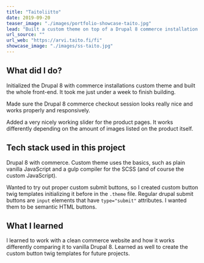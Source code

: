 ```yaml
---
title: "Taitoliitto"
date: 2019-09-20
teaser_image: "./images/portfolio-showcase-taito.jpg"
lead: "Built a custom theme on top of a Drupal 8 commerce installation. Styled the complete website and checkout parts."
url_source: ""
url_web: "https://arvi.taito.fi/fi"
showcase_image: "./images/ss-taito.jpg"
---
```

## What did I do?

Initialized the Drupal 8  with commerce installations custom theme and built the whole front-end. It took me just under a week to finish building.

Made sure the Drupal 8 commerce checkout session looks really nice and works properly and responsively.

Added a very nicely working slider for the product pages. It works differently depending on the amount of images listed on the product itself.

## Tech stack used in this project

Drupal 8 with commerce. Custom theme uses the basics, such as plain vanilla JavaScript and a gulp compiler for the SCSS (and of course the custom JavaScript).

Wanted to try out proper custom submit buttons, so I created custom button twig templates initializing it before in the `.theme` file. Regular drupal submit buttons are `input` elements that have `type="submit"` attributes. I wanted them to be semantic HTML buttons.

## What I learned

I learned to work with a clean commerce website and how it works differently comparing it to vanilla Drupal 8. Learned as well to create the custom button twig templates for future projects.